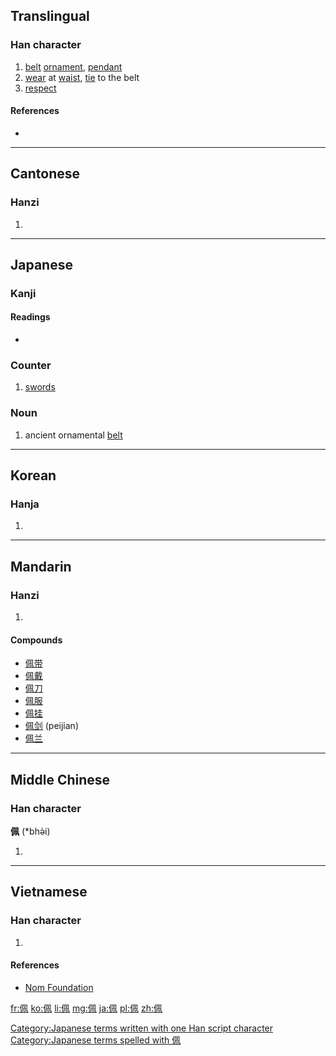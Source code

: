 ==Translingual==

===Han character===
{{Han char|rn=9|rad=人|as=06|sn=8|four=2721<sub>0</sub>|canj=人竹弓月 (OHNB)}}

# [[belt]] [[ornament]], [[pendant]]
# [[wear]] at [[waist]], [[tie]] to the belt
# [[respect]]

====References====
* {{Han ref|kx=0100.040|dkj=00543|dj=0211.170|hdz=10150.070|uh=4F69|ud=20329|bh=A8D8|bd=43224}}

----

==Cantonese==

===Hanzi===
{{yue-hanzi|jyut=|y=pui3}}

# {{defn|lang=yue|sort=人06}}

----

==Japanese==

===Kanji===
{{ja-kanji|grade=|rs=人06}}

====Readings====
* {{ja-readings|on=[[はい]] (hai)|kun=[[おびだま]] (obidama), [[おびる]] (obiru)}}

===Counter===
{{ja-pos|k|counter|hira=はい|rom=-hai}}

# [[sword]]s

===Noun===
{{ja-noun|k|hira=はい|rom=hai}} 

# ancient ornamental [[belt]]

[[Category:Japanese terms written with one Han script character]]
[[Category:Japanese terms spelled with 佩]]
----

==Korean==

===Hanja===
{{ko-hanja|hangeul=패|rv=pae|mr=p'ae}}

# {{defn|lang=ko|sort=人06}}

----

==Mandarin==

===Hanzi===
{{cmn-hanzi|pin=[[pèi]] ([[pei4]])|wg=p'ei<sup>4</sup>}}

# {{defn|lang=cmn|sort=人06}}

====Compounds====
* [[佩带]]
* [[佩戴]]
* [[佩刀]]
* [[佩服]]
* [[佩挂]]
* [[佩剑]] (peijian)
* [[佩兰]]

----

==Middle Chinese==

===Han character===
'''佩''' (*bhə̀i)<!--Note: asterisk indicates that this character appears more than four times in the Tang Dynasty corpus of literature-->

# {{defn|lang=ltc|sort=人06}}

----

==Vietnamese==

===Han character===
{{vi-hantu|[[bội]]|rs=人06}}

# {{defn|lang=vi|sort=人06}}

====References====
*[http://nomfoundation.org/common/nom_details.php?codepoint=4f69&img=1 Nom Foundation]

[[fr:佩]]
[[ko:佩]]
[[li:佩]]
[[mg:佩]]
[[ja:佩]]
[[pl:佩]]
[[zh:佩]]